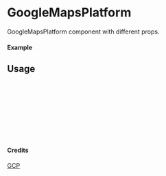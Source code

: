
<Meta of={GoogleMapsPlatform} title="GCP/GoogleMapsPlatform" />

# GoogleMapsPlatform

GoogleMapsPlatform component with different props.

#### Example

<Canvas of={GoogleMapsPlatform.Primary} />

## Usage

```ts
import { GoogleMapsPlatform } from "yadl-ui";

const Example = () => {
  return (
      <GoogleMapsPlatform />
  );
};

export default Example;
```

#### Credits
[GCP](https://cloud.google.com/icons)

